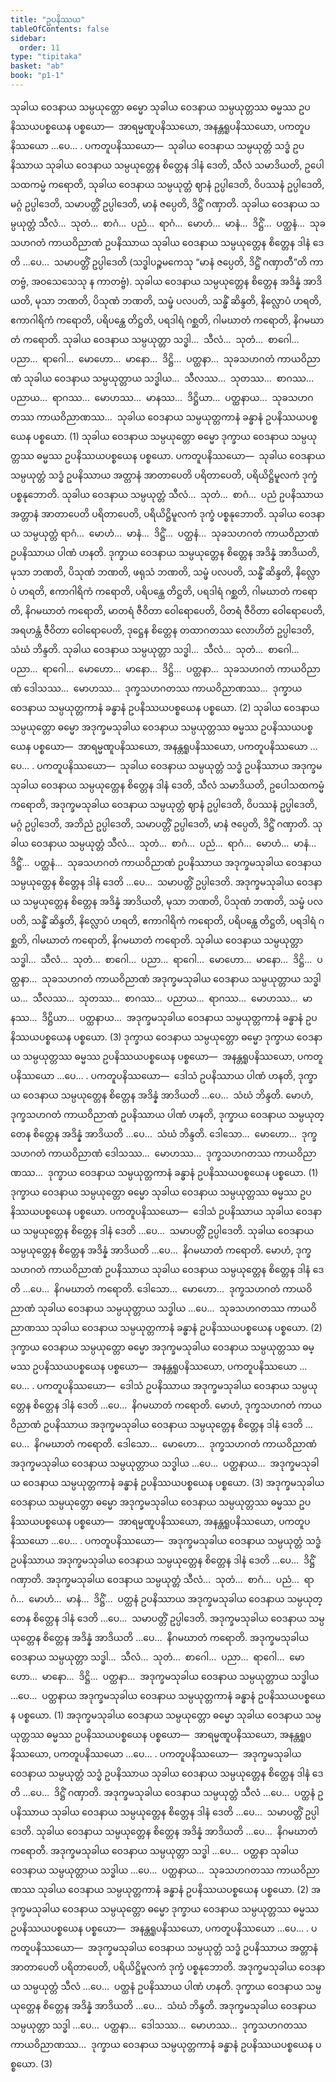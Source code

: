 ```yaml
---
title: "ဥပနိဿယ"
tableOfContents: false
sidebar:
  order: 11
type: "tipitaka"
basket: "ab"
book: "p1-1"
---
```



<DynamicBreadcrumb />

<Division number="53" book="p1-1" e="ch" v="36" p="349">

<Paragraph number="1916" book="p1-1">
သုခါယ ဝေဒနာယ သမ္ပယုတ္တော ဓမ္မော သုခါယ ဝေဒနာယ သမ္ပယုတ္တဿ ဓမ္မဿ ဥပနိဿယပစ္စယေန ပစ္စယော—  အာရမ္မဏူပနိဿယော, အနန္တရူပနိဿယော, ပကတူပနိဿယော …ပေ… .
</Paragraph>

<Paragraph number="1917" book="p1-1">
<Emphasis>ပကတူပနိဿယော</Emphasis>—  သုခါယ ဝေဒနာယ သမ္ပယုတ္တံ သဒ္ဓံ ဥပနိဿာယ သုခါယ ဝေဒနာယ သမ္ပယုတ္တေန စိတ္တေန ဒါနံ ဒေတိ, သီလံ သမာဒိယတိ, ဥပေါသထကမ္မံ ကရောတိ, သုခါယ ဝေဒနာယ သမ္ပယုတ္တံ ဈာနံ ဥပ္ပါဒေတိ, ဝိပဿနံ ဥပ္ပါဒေတိ, မဂ္ဂံ ဥပ္ပါဒေတိ, သမာပတ္တိံ ဥပ္ပါဒေတိ, မာနံ ဇပ္ပေတိ, ဒိဋ္ဌိံ ဂဏှာတိ. သုခါယ ဝေဒနာယ သမ္ပယုတ္တံ သီလံ…  သုတံ…  စာဂံ…  ပညံ…  ရာဂံ…  မောဟံ…  မာနံ…  ဒိဋ္ဌိံ…  ပတ္ထနံ…  သုခသဟဂတံ ကာယဝိညာဏံ ဥပနိဿာယ သုခါယ ဝေဒနာယ သမ္ပယုတ္တေန စိတ္တေန ဒါနံ ဒေတိ …ပေ…  သမာပတ္တိံ ဥပ္ပါဒေတိ (သဒ္ဓါပဉ္စမကေသု “မာနံ ဇပ္ပေတိ, ဒိဋ္ဌိံ ဂဏှာတီ”တိ ကာတဗ္ဗံ, အဝသေသေသု န ကာတဗ္ဗံ). သုခါယ ဝေဒနာယ သမ္ပယုတ္တေန စိတ္တေန အဒိန္နံ အာဒိယတိ, မုသာ ဘဏတိ, ပိသုဏံ ဘဏတိ, သမ္ဖံ ပလပတိ, သန္ဓိံ ဆိန္ဒတိ, နိလ္လောပံ ဟရတိ, ဧကာဂါရိကံ ကရောတိ, ပရိပန္ထေ တိဋ္ဌတိ, ပရဒါရံ ဂစ္ဆတိ, ဂါမဃာတံ ကရောတိ, နိဂမဃာတံ ကရောတိ. သုခါယ ဝေဒနာယ သမ္ပယုတ္တာ သဒ္ဓါ…  သီလံ…  သုတံ…  စာဂေါ…  ပညာ…  ရာဂေါ…  မောဟော…  မာနော…  ဒိဋ္ဌိ…  ပတ္ထနာ…  သုခသဟဂတံ ကာယဝိညာဏံ သုခါယ ဝေဒနာယ သမ္ပယုတ္တာယ သဒ္ဓါယ…  သီလဿ…  သုတဿ…  စာဂဿ…  ပညာယ…  ရာဂဿ…  မောဟဿ…  မာနဿ…  ဒိဋ္ဌိယာ…  ပတ္ထနာယ…  သုခသဟဂတဿ ကာယဝိညာဏဿ…  သုခါယ ဝေဒနာယ သမ္ပယုတ္တကာနံ ခန္ဓာနံ ဥပနိဿယပစ္စယေန ပစ္စယော. (1)
</Paragraph>

<Paragraph number="1918" book="p1-1">
သုခါယ ဝေဒနာယ သမ္ပယုတ္တော ဓမ္မော ဒုက္ခာယ ဝေဒနာယ သမ္ပယုတ္တဿ ဓမ္မဿ ဥပနိဿယပစ္စယေန ပစ္စယော.
</Paragraph>

<Paragraph number="1919" book="p1-1">
<Emphasis>ပကတူပနိဿယော</Emphasis>—  သုခါယ ဝေဒနာယ သမ္ပယုတ္တံ သဒ္ဓံ ဥပနိဿာယ အတ္တာနံ အာတာပေတိ ပရိတာပေတိ, ပရိယိဋ္ဌိမူလကံ ဒုက္ခံ ပစ္စနုဘောတိ. သုခါယ ဝေဒနာယ သမ္ပယုတ္တံ သီလံ…  သုတံ…  စာဂံ…  ပညံ ဥပနိဿာယ အတ္တာနံ အာတာပေတိ ပရိတာပေတိ, ပရိယိဋ္ဌိမူလကံ ဒုက္ခံ ပစ္စနုဘောတိ. သုခါယ ဝေဒနာယ သမ္ပယုတ္တံ ရာဂံ…  မောဟံ…  မာနံ…  ဒိဋ္ဌိံ…  ပတ္ထနံ…  သုခသဟဂတံ ကာယဝိညာဏံ ဥပနိဿာယ ပါဏံ ဟနတိ. ဒုက္ခာယ ဝေဒနာယ သမ္ပယုတ္တေန စိတ္တေန အဒိန္နံ အာဒိယတိ, မုသာ ဘဏတိ, ပိသုဏံ ဘဏတိ, ဖရုသံ ဘဏတိ, သမ္ဖံ ပလပတိ, သန္ဓိံ ဆိန္ဒတိ, နိလ္လောပံ ဟရတိ, ဧကာဂါရိကံ ကရောတိ, ပရိပန္ထေ တိဋ္ဌတိ, ပရဒါရံ ဂစ္ဆတိ, ဂါမဃာတံ ကရောတိ, နိဂမဃာတံ ကရောတိ, မာတရံ ဇီဝိတာ ဝေါရောပေတိ, ပိတရံ ဇီဝိတာ ဝေါရောပေတိ, အရဟန္တံ ဇီဝိတာ ဝေါရောပေတိ, ဒုဋ္ဌေန စိတ္တေန တထာဂတဿ လောဟိတံ ဥပ္ပါဒေတိ, သံဃံ ဘိန္ဒတိ. သုခါယ ဝေဒနာယ သမ္ပယုတ္တာ သဒ္ဓါ…  သီလံ…  သုတံ…  စာဂေါ…  ပညာ…  ရာဂေါ…  မောဟော…  မာနော…  ဒိဋ္ဌိ…  ပတ္ထနာ…  သုခသဟဂတံ ကာယဝိညာဏံ ဒေါသဿ…  မောဟဿ…  ဒုက္ခသဟဂတဿ ကာယဝိညာဏဿ…  ဒုက္ခာယ ဝေဒနာယ သမ္ပယုတ္တကာနံ ခန္ဓာနံ ဥပနိဿယပစ္စယေန ပစ္စယော. (2)
</Paragraph>

<Paragraph number="1920" book="p1-1">
သုခါယ ဝေဒနာယ သမ္ပယုတ္တော ဓမ္မော အဒုက္ခမသုခါယ ဝေဒနာယ သမ္ပယုတ္တဿ ဓမ္မဿ ဥပနိဿယပစ္စယေန ပစ္စယော—  အာရမ္မဏူပနိဿယော, အနန္တရူပနိဿယော, ပကတူပနိဿယော …ပေ… .
</Paragraph>

<Paragraph number="1921" book="p1-1">
<Emphasis>ပကတူပနိဿယော</Emphasis>—  သုခါယ ဝေဒနာယ သမ္ပယုတ္တံ သဒ္ဓံ ဥပနိဿာယ အဒုက္ခမသုခါယ ဝေဒနာယ သမ္ပယုတ္တေန စိတ္တေန ဒါနံ ဒေတိ, သီလံ သမာဒိယတိ, ဥပေါသထကမ္မံ ကရောတိ, အဒုက္ခမသုခါယ ဝေဒနာယ သမ္ပယုတ္တံ ဈာနံ ဥပ္ပါဒေတိ, ဝိပဿနံ ဥပ္ပါဒေတိ, မဂ္ဂံ ဥပ္ပါဒေတိ, အဘိညံ ဥပ္ပါဒေတိ, သမာပတ္တိံ ဥပ္ပါဒေတိ, မာနံ ဇပ္ပေတိ, ဒိဋ္ဌိံ ဂဏှာတိ. သုခါယ ဝေဒနာယ သမ္ပယုတ္တံ သီလံ…  သုတံ…  စာဂံ…  ပညံ…  ရာဂံ…  မောဟံ…  မာနံ…  ဒိဋ္ဌိံ…  ပတ္ထနံ…  သုခသဟဂတံ ကာယဝိညာဏံ ဥပနိဿာယ အဒုက္ခမသုခါယ ဝေဒနာယ သမ္ပယုတ္တေန စိတ္တေန ဒါနံ ဒေတိ …ပေ…  သမာပတ္တိံ ဥပ္ပါဒေတိ. အဒုက္ခမသုခါယ ဝေဒနာယ သမ္ပယုတ္တေန စိတ္တေန အဒိန္နံ အာဒိယတိ, မုသာ ဘဏတိ, ပိသုဏံ ဘဏတိ, သမ္ဖံ ပလပတိ, သန္ဓိံ ဆိန္ဒတိ, နိလ္လောပံ ဟရတိ, ဧကာဂါရိကံ ကရောတိ, ပရိပန္ထေ တိဋ္ဌတိ, ပရဒါရံ ဂစ္ဆတိ, ဂါမဃာတံ ကရောတိ, နိဂမဃာတံ ကရောတိ. သုခါယ ဝေဒနာယ သမ္ပယုတ္တာ သဒ္ဓါ…  သီလံ…  သုတံ…  စာဂေါ…  ပညာ…  ရာဂေါ…  မောဟော…  မာနော…  ဒိဋ္ဌိ…  ပတ္ထနာ…  သုခသဟဂတံ ကာယဝိညာဏံ အဒုက္ခမသုခါယ ဝေဒနာယ သမ္ပယုတ္တာယ သဒ္ဓါယ…  သီလဿ…  သုတဿ…  စာဂဿ…  ပညာယ…  ရာဂဿ…  မောဟဿ…  မာနဿ…  ဒိဋ္ဌိယာ…  ပတ္ထနာယ…  အဒုက္ခမသုခါယ ဝေဒနာယ သမ္ပယုတ္တကာနံ ခန္ဓာနံ ဥပနိဿယပစ္စယေန ပစ္စယော. (3)
</Paragraph>

</Division>
<Division number="54" book="p1-1" e="ch" v="36" p="316">

<Paragraph number="1922" book="p1-1">
ဒုက္ခာယ ဝေဒနာယ သမ္ပယုတ္တော ဓမ္မော ဒုက္ခာယ ဝေဒနာယ သမ္ပယုတ္တဿ ဓမ္မဿ ဥပနိဿယပစ္စယေန ပစ္စယော—  အနန္တရူပနိဿယော, ပကတူပနိဿယော …ပေ… .
</Paragraph>

<Paragraph number="1923" book="p1-1">
<Emphasis>ပကတူပနိဿယော</Emphasis>—  ဒေါသံ ဥပနိဿာယ ပါဏံ ဟနတိ, ဒုက္ခာယ ဝေဒနာယ သမ္ပယုတ္တေန စိတ္တေန အဒိန္နံ အာဒိယတိ …ပေ…  သံဃံ ဘိန္ဒတိ. မောဟံ, ဒုက္ခသဟဂတံ ကာယဝိညာဏံ ဥပနိဿာယ ပါဏံ ဟနတိ, ဒုက္ခာယ ဝေဒနာယ သမ္ပယုတ္တေန စိတ္တေန အဒိန္နံ အာဒိယတိ …ပေ…  သံဃံ ဘိန္ဒတိ. ဒေါသော…  မောဟော…  ဒုက္ခသဟဂတံ ကာယဝိညာဏံ ဒေါသဿ…  မောဟဿ…  ဒုက္ခသဟဂတဿ ကာယဝိညာဏဿ…  ဒုက္ခာယ ဝေဒနာယ သမ္ပယုတ္တကာနံ ခန္ဓာနံ ဥပနိဿယပစ္စယေန ပစ္စယော. (1)
</Paragraph>

<Paragraph number="1924" book="p1-1">
ဒုက္ခာယ ဝေဒနာယ သမ္ပယုတ္တော ဓမ္မော သုခါယ ဝေဒနာယ သမ္ပယုတ္တဿ ဓမ္မဿ ဥပနိဿယပစ္စယေန ပစ္စယော.
</Paragraph>

<Paragraph number="1925" book="p1-1">
<Emphasis>ပကတူပနိဿယော</Emphasis>—  ဒေါသံ ဥပနိဿာယ သုခါယ ဝေဒနာယ သမ္ပယုတ္တေန စိတ္တေန ဒါနံ ဒေတိ …ပေ…  သမာပတ္တိံ ဥပ္ပါဒေတိ. သုခါယ ဝေဒနာယ သမ္ပယုတ္တေန စိတ္တေန အဒိန္နံ အာဒိယတိ …ပေ…  နိဂမဃာတံ ကရောတိ. မောဟံ, ဒုက္ခသဟဂတံ ကာယဝိညာဏံ ဥပနိဿာယ သုခါယ ဝေဒနာယ သမ္ပယုတ္တေန စိတ္တေန ဒါနံ ဒေတိ …ပေ…  နိဂမဃာတံ ကရောတိ. ဒေါသော…  မောဟော…  ဒုက္ခသဟဂတံ ကာယဝိညာဏံ သုခါယ ဝေဒနာယ သမ္ပယုတ္တာယ သဒ္ဓါယ …ပေ…  သုခသဟဂတဿ ကာယဝိညာဏဿ သုခါယ ဝေဒနာယ သမ္ပယုတ္တကာနံ ခန္ဓာနံ ဥပနိဿယပစ္စယေန ပစ္စယော. (2)
</Paragraph>

<Paragraph number="1926" book="p1-1">
ဒုက္ခာယ ဝေဒနာယ သမ္ပယုတ္တော ဓမ္မော အဒုက္ခမသုခါယ ဝေဒနာယ သမ္ပယုတ္တဿ ဓမ္မဿ ဥပနိဿယပစ္စယေန ပစ္စယော—  အနန္တရူပနိဿယော, ပကတူပနိဿယော …ပေ… .
</Paragraph>

<Paragraph number="1927" book="p1-1">
<Emphasis>ပကတူပနိဿယော</Emphasis>—  ဒေါသံ ဥပနိဿာယ အဒုက္ခမသုခါယ ဝေဒနာယ သမ္ပယုတ္တေန စိတ္တေန ဒါနံ ဒေတိ …ပေ…  နိဂမဃာတံ ကရောတိ. မောဟံ, ဒုက္ခသဟဂတံ ကာယဝိညာဏံ ဥပနိဿာယ အဒုက္ခမသုခါယ ဝေဒနာယ သမ္ပယုတ္တေန စိတ္တေန ဒါနံ ဒေတိ …ပေ…  နိဂမဃာတံ ကရောတိ. ဒေါသော…  မောဟော…  ဒုက္ခသဟဂတံ ကာယဝိညာဏံ အဒုက္ခမသုခါယ ဝေဒနာယ သမ္ပယုတ္တာယ သဒ္ဓါယ …ပေ…  ပတ္ထနာယ…  အဒုက္ခမသုခါယ ဝေဒနာယ သမ္ပယုတ္တကာနံ ခန္ဓာနံ ဥပနိဿယပစ္စယေန ပစ္စယော. (3)
</Paragraph>

</Division>
<Division number="55" book="p1-1" e="ch" v="36" p="317">

<Paragraph number="1928" book="p1-1">
အဒုက္ခမသုခါယ ဝေဒနာယ သမ္ပယုတ္တော ဓမ္မော အဒုက္ခမသုခါယ ဝေဒနာယ သမ္ပယုတ္တဿ ဓမ္မဿ ဥပနိဿယပစ္စယေန ပစ္စယော—  အာရမ္မဏူပနိဿယော, အနန္တရူပနိဿယော, ပကတူပနိဿယော …ပေ… .
</Paragraph>

<Paragraph number="1929" book="p1-1">
<Emphasis>ပကတူပနိဿယော</Emphasis>—  အဒုက္ခမသုခါယ ဝေဒနာယ သမ္ပယုတ္တံ သဒ္ဓံ ဥပနိဿာယ အဒုက္ခမသုခါယ ဝေဒနာယ သမ္ပယုတ္တေန စိတ္တေန ဒါနံ ဒေတိ …ပေ…  ဒိဋ္ဌိံ ဂဏှာတိ. အဒုက္ခမသုခါယ ဝေဒနာယ သမ္ပယုတ္တံ သီလံ…  သုတံ…  စာဂံ…  ပညံ…  ရာဂံ…  မောဟံ…  မာနံ…  ဒိဋ္ဌိံ…  ပတ္ထနံ ဥပနိဿာယ အဒုက္ခမသုခါယ ဝေဒနာယ သမ္ပယုတ္တေန စိတ္တေန ဒါနံ ဒေတိ …ပေ…  သမာပတ္တိံ ဥပ္ပါဒေတိ. အဒုက္ခမသုခါယ ဝေဒနာယ သမ္ပယုတ္တေန စိတ္တေန အဒိန္နံ အာဒိယတိ …ပေ…  နိဂမဃာတံ ကရောတိ. အဒုက္ခမသုခါယ ဝေဒနာယ သမ္ပယုတ္တာ သဒ္ဓါ…  သီလံ…  သုတံ…  စာဂေါ…  ပညာ…  ရာဂေါ…  မောဟော…  မာနော…  ဒိဋ္ဌိ…  ပတ္ထနာ…  အဒုက္ခမသုခါယ ဝေဒနာယ သမ္ပယုတ္တာယ သဒ္ဓါယ …ပေ…  ပတ္ထနာယ အဒုက္ခမသုခါယ ဝေဒနာယ သမ္ပယုတ္တကာနံ ခန္ဓာနံ ဥပနိဿယပစ္စယေန ပစ္စယော. (1)
</Paragraph>

<Paragraph number="1930" book="p1-1">
အဒုက္ခမသုခါယ ဝေဒနာယ သမ္ပယုတ္တော ဓမ္မော သုခါယ ဝေဒနာယ သမ္ပယုတ္တဿ ဓမ္မဿ ဥပနိဿယပစ္စယေန ပစ္စယော—  အာရမ္မဏူပနိဿယော, အနန္တရူပနိဿယော, ပကတူပနိဿယော …ပေ… .
</Paragraph>

<Paragraph number="1931" book="p1-1">
<Emphasis>ပကတူပနိဿယော</Emphasis>—  အဒုက္ခမသုခါယ ဝေဒနာယ သမ္ပယုတ္တံ သဒ္ဓံ ဥပနိဿာယ သုခါယ ဝေဒနာယ သမ္ပယုတ္တေန စိတ္တေန ဒါနံ ဒေတိ …ပေ…  ဒိဋ္ဌိံ ဂဏှာတိ. အဒုက္ခမသုခါယ ဝေဒနာယ သမ္ပယုတ္တံ သီလံ …ပေ…  ပတ္ထနံ ဥပနိဿာယ သုခါယ ဝေဒနာယ သမ္ပယုတ္တေန စိတ္တေန ဒါနံ ဒေတိ …ပေ…  သမာပတ္တိံ ဥပ္ပါဒေတိ. သုခါယ ဝေဒနာယ သမ္ပယုတ္တေန စိတ္တေန အဒိန္နံ အာဒိယတိ …ပေ…  နိဂမဃာတံ ကရောတိ. အဒုက္ခမသုခါယ ဝေဒနာယ သမ္ပယုတ္တာ သဒ္ဓါ …ပေ…  ပတ္ထနာ သုခါယ ဝေဒနာယ သမ္ပယုတ္တာယ သဒ္ဓါယ …ပေ…  ပတ္ထနာယ…  သုခသဟဂတဿ ကာယဝိညာဏဿ သုခါယ ဝေဒနာယ သမ္ပယုတ္တကာနံ ခန္ဓာနံ ဥပနိဿယပစ္စယေန ပစ္စယော. (2)
</Paragraph>

<Paragraph number="1932" book="p1-1">
အဒုက္ခမသုခါယ ဝေဒနာယ သမ္ပယုတ္တော ဓမ္မော ဒုက္ခာယ ဝေဒနာယ သမ္ပယုတ္တဿ ဓမ္မဿ ဥပနိဿယပစ္စယေန ပစ္စယော—  အနန္တရူပနိဿယော, ပကတူပနိဿယော …ပေ… .
</Paragraph>

<Paragraph number="1933" book="p1-1">
<Emphasis>ပကတူပနိဿယော</Emphasis>—  အဒုက္ခမသုခါယ ဝေဒနာယ သမ္ပယုတ္တံ သဒ္ဓံ ဥပနိဿာယ အတ္တာနံ အာတာပေတိ ပရိတာပေတိ, ပရိယိဋ္ဌိမူလကံ ဒုက္ခံ ပစ္စနုဘောတိ. အဒုက္ခမသုခါယ ဝေဒနာယ သမ္ပယုတ္တံ သီလံ …ပေ…  ပတ္ထနံ ဥပနိဿာယ ပါဏံ ဟနတိ. ဒုက္ခာယ ဝေဒနာယ သမ္ပယုတ္တေန စိတ္တေန အဒိန္နံ အာဒိယတိ …ပေ…  သံဃံ ဘိန္ဒတိ. အဒုက္ခမသုခါယ ဝေဒနာယ သမ္ပယုတ္တာ သဒ္ဓါ …ပေ…  ပတ္ထနာ…  ဒေါသဿ…  မောဟဿ…  ဒုက္ခသဟဂတဿ ကာယဝိညာဏဿ…  ဒုက္ခာယ ဝေဒနာယ သမ္ပယုတ္တကာနံ ခန္ဓာနံ ဥပနိဿယပစ္စယေန ပစ္စယော. (3)
</Paragraph>
</Division>